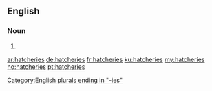 ==English==

===Noun===
{{head|en}}

# {{plural of|hatchery}}

[[Category:English plurals ending in "-ies"]]

[[ar:hatcheries]]
[[de:hatcheries]]
[[fr:hatcheries]]
[[ku:hatcheries]]
[[my:hatcheries]]
[[no:hatcheries]]
[[pt:hatcheries]]